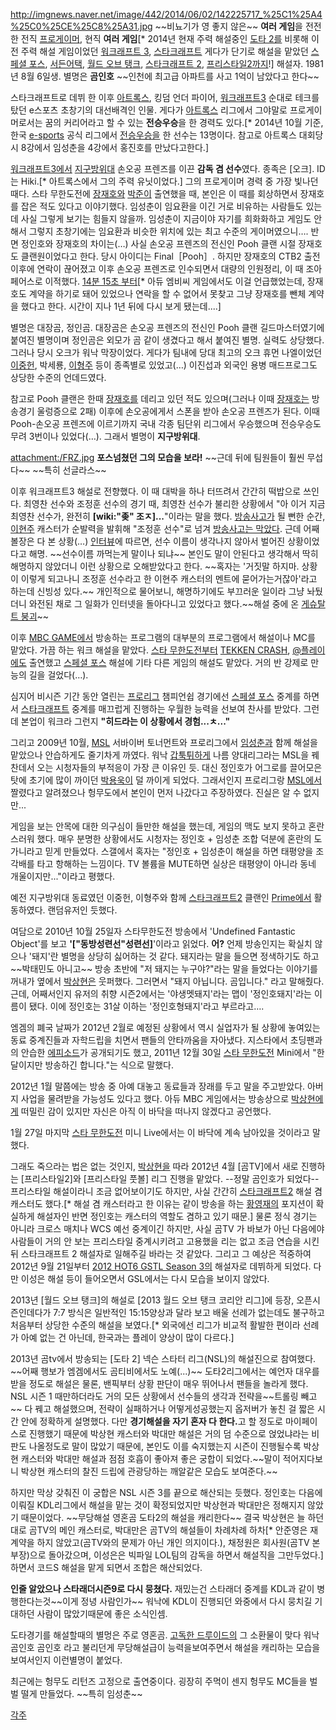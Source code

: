 http://imgnews.naver.net/image/442/2014/06/02/142225717_%25C1%25A4%25C0%25CE%25C8%25A31.jpg
~~비뇨기가 영 좋지 않은~~ '''여러 게임'''을 전전한 전직 [[프로게이머]], 현직 '''여러 게임'''[* 2014년 현재 주력 해설중인 [[도타 2]]를 비롯해 이전 주력 해설 게임이었던 [[워크래프트 3]], [[스타크래프트]] 게다가 단기로 해설을 맡았던 [[스페셜 포스]], [[서든어택]], [[월드 오브 탱크]], [[스타크래프트 2]], [[프리스타일2]]까지!] 해설자. 1981년 8월 6일생. 별명은 '''곰인호'''
~~인천에 최고급 아파트를 사고 1억이 남았다고 한다~~

스타크래프트로 데뷔 한 이후 [[아트록스]], 킹덤 언더 파이어, [[워크래프트3]] 순대로 테크를 탔던 e스포츠 초창기의 대선배격인 인물. 게다가 [[아트록스]] 리그에서 그야말로 프로게이머로서는 꿈의 커리어라고 할 수 있는 '''전승우승'''을 한 경력도 있다.[* 2014년 10월 기준, 한국 [[e-sports]] 공식 리그에서 [[전승우승]]을 한 선수는 13명이다. 참고로 아트록스 대회당시 8강에서 임성춘을 4강에서 홍진호를 만났다고한다.]

[[워크래프트3]]에서 [[지구방위대]] 손오공 프렌즈를 이끈 '''감독 겸 선수'''였다. 종족은 [오크]. ID는 Hiki.[* 아트록스에서 그의 주력 유닛이었다.] 그의 프로게이머 경력 중 가장 빛나던 때다. 스타 무한도전에 [[장재호]]와 [[박준]]이 출연했을 때, 본인은 이 때를 회상하면서 장재호를 잡은 적도 있다고 이야기했다. 임성춘이 임요환을 이긴 거로 비유하는 사람들도 있는데 사실 그렇게 보기는 힘들지 않을까. 임성춘이 지금이야 자기를 희화화하고 게임도 안해서 그렇지 초창기에는 임요환과 비슷한 위치에 있는 최고 수준의 게이머였으니…. 반면 정인호와 장재호의 차이는(…) 사실 손오공 프렌즈의 전신인 Pooh 클랜 시절 장재호도 클랜원이었다고 한다. 당시 아이디는 Final［Pooh］. 하지만 장재호의 CTB2 출전 이후에 연락이 끊어졌고 이후 손오공 프렌즈로 인수되면서 대량의 인원정리, 이 때 조아 페어스로 이적했다. [http://kr.gomtv.net/bygomtv/vod/13073 14분 15초 부터][* 아듀 엠비씨 게임에서도 이걸 언급했었는데, 장재호도 계약을 하기로 돼어 있었으나 연락을 할 수 없어서 못찾고 그냥 장재호를 뺀체 계약을 했다고 한다. 시간이 지나 1년 뒤에 다시 보게 됐는데....]


별명은 대장곰, 정인곰. 대장곰은 손오공 프렌즈의 전신인 Pooh 클랜 길드마스터였기에 붙여진 별명이며 정인곰은 외모가 곰 같이 생겼다고 해서 붙여진 별명. 실력도 상당했다. 그러나 당시 오크가 워낙 막장이었다. 게다가 팀내에 당대 최고의 오크 휴먼 나엘이었던 [[이중헌]], 박세룡, [[이형주]] 등이 종족별로 있었고(…) 이진섭과 외국인 용병 매드프로그도 상당한 수준의 언데드였다.

참고로 Pooh 클랜은 한때 [[장재호]]를 데리고 있던 적도 있으며(그러나 이때 [[장재호]]는 방송경기 울렁증으로 2패) 이후에 손오공에게서 스폰을 받아 손오공 프렌즈가 된다. 이때 Pooh-손오공 프렌즈에 이르기까지 국내 각종 팀단위 리그에서 우승했으며 전승우승도 무려 3번이나 있었다(…). 그래서 별명이 '''지구방위대'''.

attachment:/FRZ.jpg
'''포스넘쳤던 그의 모습을 보라!''' ~~근데 뒤에 팀원들이 훨씬 무섭다~~ ~~특히 선글라스~~

이후 워크래프트3 해설로 전향했다. 이 때 대박을 하나 터뜨려서 간간히 떡밥으로 쓰인다.
최영찬 선수와 조정훈 선수의 경기 때, 최영찬 선수가 불리한 상황에서 "아 이거 지금 최영찬 선수가, 완전히 '''[wiki:"좆" 조ㅈ]...'''"이라는 말을 했다. [[방송사고]]가 될 뻔한 순간, [[이현주]] 캐스터가 순발력을 발휘해 "조정훈 선수"로 넘겨 [http://blog.naver.com/whylie?Redirect=Log&logNo=120018948360  방송사고는 막았다]. 근데 어째 볼장은 다 본 상황(…) [http://xportsnews.hankyung.com/?ac=article_view&entry_id=118574 인터뷰]에 따르면, 선수 이름이 생각나지 않아서 벌어진 상황이었다고 해명. ~~선수이름 까먹는게 말이나 되냐~~ 본인도 말이 안된다고 생각해서 딱히 해명하지 않았더니 이런 상황으로 오해받았다고 한다. ~~혹자는 '거짓말 하지마. 상황이 이렇게 되고나니 조정훈 선수라고 한 이현주 캐스터의 멘트에 묻어가는거잖아'라고 하는데 신빙성 있다.~~
개인적으로 물어보니, 해명하기에도 부끄러운 일이라 그냥 놔뒀더니 와전된 채로 그 일화가 인터넷을 돌아다니고 있었다고 했다.~~해설 중에 온 [[게슈탈트 붕괴]]~~

이후 [[MBC GAME]]에서 방송하는 프로그램의 대부분의 프로그램에서 해설이나 MC를 맡았다. 가끔 하는 워크 해설을 맡았다. [[스타 무한도전]]부터 [[TEKKEN CRASH]], [[@플레이]]에도 출연했고 [[스페셜 포스]] 해설에 기타 다른 게임의 해설도 맡았다. 거의 반 강제로 만능의 길을 걸었다(…).

심지어 비시즌 기간 동안 열린는 [[프로리그]] 챔피언쉽 경기에선 [[스페셜 포스]] 중계를 하면서 [[스타크래프트]] 중계를 매끄럽게 진행하는 우월한 능력을 선보여 찬사를 받았다. 그런데 본업이 워크라 그런지 '''"히드라는 이 상황에서 경험...ㅊ..."'''

그리고 2009년 10월, [[MSL]] 서바이버 토너먼트와 프로리그에서 [[임성춘]]과 함께 해설을 맡았으나 안습하게도 줄기차게 까였다. 워낙 [[갑툭튀]]하게 나름 양대리그라는 MSL을 꿰찬데서 오는 시청자들의 부적응이 가장 큰 이유인 듯. 대신 정인호가 어그로를 끌어모은 탓에 초기에 많이 까이던 [[박용욱]]이 덜 까이게 되었다. 그래서인지 프로리그랑 [[MSL]]에서 짤렸다고 알려졌으나 헝무도에서 본인이 먼저 나갔다고 주장하였다. 진실은 알 수 없지만... 

게임을 보는 안목에 대한 의구심이 들만한 해설을 했는데, 게임의 맥도 보지 못하고 혼란스러워 했다. 매우 분명한 상황에서도 시청자는 정인호 + 임성춘 조합 덕분에 혼란의 도가니라고 믿게 만들었다. 스갤에서 혹자는 "정인호 + 임성춘이 해설을 하면 태평양을 조각배를 타고 항해하는 느낌이다. TV 볼륨을 MUTE하면 실상은 태평양이 아니라 동네 개울이지만..."이라고 평했다.

예전 지구방위대 동료였던 이중헌, 이형주와 함께 [[스타크래프트2]] 클랜인 [[Prime]]에서 활동하였다. 랜덤유저인 듯했다.

여담으로 2010년 10월 25일자 스타무한도전 방송에서 'Undefined Fantastic Object'를 보고 ''''["동방성련선"성련선]''''이라고 읽었다. '''어?'''
언제 방송인지는 확실치 않으나 '돼지'란 별명을 상당히 싫어하는 것 같다. 돼지라는 말을 들으면 정색하기도 하고 ~~박태민도 아니고~~ 방송 초반에 "저 돼지는 누구야?"라는 말을 들었다는 이야기를 꺼내가 옆에서 [[박상현]]은 웃퍼했다. 그러면서 "돼지 아닙니다. 곰입니다." 라고 말해줬다.
근데, 어째서인지 유저의 취향 시즌2에서는 '야생멧돼지'라는 맵이 '정인호돼지'라는 이름이 됐다. 이에 정인호는 31살 이하는 '정인호형돼지'라고 부르라고….

엠겜의 폐국 날짜가 2012년 2월로 예정된 상황에서 역시 실업자가 될 상황에 놓여있는 동료 중계진들과 자학드립을 치면서 팬들의 안타까움을 자아냈다. 지스타에서 초딩팬과의 안습한 [http://gall.dcgame.in/list.php?id=starcraft_new&no=520219 에피소드]가 공개되기도 했고, 2011년 12월 30일 [[스타 무한도전]] Mini에서 "한 달이지만 방송하긴 합니다."는 식으로 말했다. 

2012년 1월 말쯤에는 방송 중 아예 대놓고 동료들과 장래를 두고 말을 주고받았다. 아버지 사업을 물려받을 가능성도 있다고 했다. 아듀 MBC 게임에서는 방송상으로 [[박상현]]에게 떠밀린 감이 있지만 자신은 아직 이 바닥을 떠나지 않겠다고 공언했다.

1월 27일 마지막 [[스타 무한도전]] 미니 Live에서는 이 바닥에 계속 남아있을 것이라고 말했다.

그래도 죽으라는 법은 없는 것인지, [[박상현]]을 따라 2012년 4월 [곰TV]에서 새로 진행하는 [프리스타일2]와 [프리스타일 풋볼] 리그 진행을 맡았다. --정말 곰인호가 되었다-- 프리스타일 해설이라니 조금 없어보이기도 하지만, 사실 간간히 [[스타크래프트2]] 해설 겸 캐스터도 했다.[* 해설 겸 캐스터라고 한 이유는 같이 방송을 하는 [[황영재]]의 포지션이 확실하게 해설자인 반면 정인호는 캐스터의 역할도 겸하고 있기 때문.] 물론 정식 경기는 아니라 크로스 매치나 WCS 예선 중계이긴 하지만, 사실 곰TV 가 바보가 아닌 다음에야 사람들이 거의 안 보는 프리스타일 중계시키려고 고용했을 리는 없고 조금 연습을 시킨 뒤 스타크래프트 2 해설자로 일해주길 바라는 것 같았다.
그리고 그 예상은 적중하여 2012년 9월 21일부터 [[2012 HOT6 GSTL Season 3]]의 해설자로 데뷔하게 되었다. 
다만 이성은 해설 등이 들어오면서 GSL에서는 다시 모습을 보이지 않았다.

2013년 [월드 오브 탱크]의 해설로 [2013 월드 오브 탱크 코리안 리그]에 등장, 오픈시즌인데다가 7:7 방식은 일반적인 15:15양상과 달라 보고 배울 선례가 없는데도 불구하고 처음부터 상당한 수준의 해설을 보였다.[* 외국에선 리그가 비교적 활발한 편이라 선례가 아예 없는 건 아닌데, 한국과는 플레이 양상이 많이 다르다.] 

2013년 곰tv에서 방송되는 [도타 2] 넥슨 스타터 리그(NSL)의 해설진으로 참여했다. ~~어째 행보가 엠겜에서도 곰티비에서도 노예(...)~~ 도타2리그에서는 예언자 대우를 받을 정도로 해설은 물론, 밴픽부터 상황 판단이 매우 뛰어나서 팬들을 놀라게 했다. NSL 시즌 1 때만하더라도 거의 모든 상황에서 선수들의 생각과 전략을~~트롤링 빼고~~ 다 꿰고 해설했으며, 전략이 실패하거나 어떻게성공했는지 옵저버가 놓친 걸 짧은 시간 안에 정확하게 설명했다. 다만 '''경기해설을 자기 혼자 다 한다.'''고 할 정도로 마이페이스로 진행했기 때문에 박상현 캐스터와 박대만 해설은 거의 덤 수준으로 얹었냐라는 비판도 나올정도로 말이 많았기 때문에, 본인도 이를 숙지했는지 시즌이 진행될수록 박상현 캐스터와 박대만 해설과 점점 호흡이 좋아져 좋은 궁합이 되었다.~~말이 적어지다보니 박상현 캐스터의 찰진 드립에 관광당하는 깨알같은 모습도 보여준다.~~

하지만 막상 갖춰진 이 궁합은 NSL 시즌 3를 끝으로 해산되는 듯했다. 정인호는 다음에 이뤄질 KDL리그에서 해설을 맡는 것이 확정되었지만 박상현과 박대만은 정해지지 않았기 때문이었다. ~~무당해설 영혼곰 도타2의 해설을 캐리한다~~ 결국 박상현은 늘 하던대로 곰TV의 메인 캐스터로, 박대만은 곰TV의 해설들이 차례차례 하차[* 안준영은 재계약을 하지 않았고(곰TV와의 문제가 아닌 개인 의지이다.), 채정원은 회사원(곰TV 본부장)으로 돌아갔으며, 이성은은 빅파일 LOL팀의 감독을 하면서 해설직을 그만두었다.] 하면서 코드S 해설을 맡게 되면서 조합은 해산되었다.


'''인줄 알았으나 스타래더시즌9로 다시 뭉쳤다.''' 재밌는건 스타래더 중계를 KDL과 같이 병행한다는것~~이게 정녕 사람인가~~ 워낙에 KDL이 진행되던 와중에서 다시 뭉치길 기대하던 사람이 많았기때문에 좋은 소식인셈.

도타경기를 해설할때의 별멍은 주로 영혼곰. [[고독한 드루이드]]의 그 소환물이 맞다 워낙 곰인호 곰인호 라고 불리던게 무당해설급이 능력을보여주면서 해설을 캐리하는 모습을 보여서인지 이런별명이 붙었다.

최근에는 헝무도 리턴즈 고정으로 출연중이다. 
굉장히 주먹이 센지 헝무도 MC들을 벌벌 떨게 만들었다. ~~특히 임성춘~~

[[각주]]
